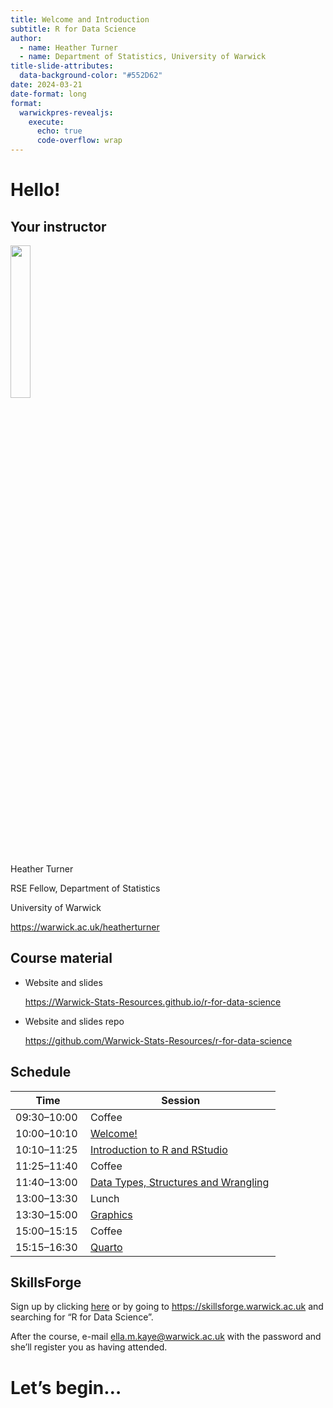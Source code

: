 ```yaml
---
title: Welcome and Introduction
subtitle: R for Data Science
author: 
  - name: Heather Turner
  - name: Department of Statistics, University of Warwick
title-slide-attributes:
  data-background-color: "#552D62"
date: 2024-03-21
date-format: long
format: 
  warwickpres-revealjs:
    execute:
      echo: true
      code-overflow: wrap
---
```


# Hello! {.inverse .center-h}

## Your instructor

:::{.center-h}
![](images/heather_turner.jpg){width=25%}

Heather Turner

RSE Fellow, Department of Statistics

University of Warwick

<https://warwick.ac.uk/heatherturner>
:::

## Course material

- Website and slides 
  
  <https://Warwick-Stats-Resources.github.io/r-for-data-science>
  
- Website and slides repo

  <https://github.com/Warwick-Stats-Resources/r-for-data-science>

  
## Schedule

:::{.smaller70}
| Time         | Session                           | 
|--------------|-----------------------------------| 
| 09:30--10:00 | Coffee                     | 
| 10:00--10:10 | [Welcome!](content/01-welcome/index.qmd) | 
| 10:10--11:25 | [Introduction to R and RStudio](content/02-intro/index.qmd)  | 
| 11:25--11:40 | Coffee                     | 
| 11:40--13:00 | [Data Types, Structures and Wrangling](content/03-data-wrangling/index.qmd)  | 
| 13:00--13:30 | Lunch                             | 
| 13:30--15:00 | [Graphics](content/04-graphics/index.qmd)   |
| 15:00--15:15 | Coffee              | 
| 15:15--16:30 | [Quarto](content/05-quarto/index.qmd) | 
:::

## SkillsForge

Sign up by clicking [here](https://skillsforge.warwick.ac.uk/warwick/#he/dev/eventDetails,;em,providerCode=ST,providerOrgAlias=warwick,number=3,) or by going to <https://skillsforge.warwick.ac.uk> and searching for "R for Data Science".

After the course, e-mail [ella.m.kaye@warwick.ac.uk](mailto:ella.m.kaye@warwick.ac.uk) with the password and she'll register you as having attended.

# Let's begin... {.inverse .center-h}
